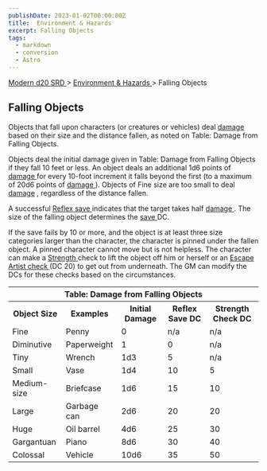 ```yaml
---
publishDate: 2023-01-02T00:00:00Z
title:  Environment & Hazards 
excerpt: Falling Objects
tags:
  - markdown
  - conversion
  - Astro
---
```


[ Modern d20 SRD ](/#modernD20) > [ Environment & Hazards ](modern-d20-srd-environment-hazards-index) > Falling Objects

##  Falling Objects

Objects that fall upon characters (or creatures or vehicles) deal [ damage](modern-d20-srd-combat-damage) based on their size and the distance fallen,
as noted on Table: Damage from Falling Objects.

Objects deal the initial damage given in Table: Damage from Falling Objects if
they fall 10 feet or less. An object deals an additional 1d6 points of [damage ](modern-d20-srd-combat-damage) for every 10-foot increment it falls
beyond the first (to a maximum of 20d6 points of [ damage ](modern-d20-srd-combat-damage) ). Objects of Fine size are too small to deal [ damage](modern-d20-srd-combat-damage) , regardless of the distance fallen.

A successful [ Reflex save ](modern-d20-srd-basics-saving-throws) indicates
that the target takes half [ damage ](modern-d20-srd-combat-damage) . The size
of the falling object determines the [ save ](modern-d20-srd-basics-saving-throws) DC.

If the save fails by 10 or more, and the object is at least three size
categories larger than the character, the character is pinned under the fallen
object. A pinned character cannot move but is not helpless. The character can
make a [ Strength ](modern-d20-srd-basics-ability-scores) check to lift the
object off him or herself or an [ Escape Artist ](modern-d20-srd-skills-escape-artist) [ check ](modern-d20-srd-skills-skill-basics-php#skill-check-index) (DC 20) to get out from underneath. The GM can modify the DCs for these
checks based on the circumstances.


<table> <tr> <th colspan="5"> Table: Damage from Falling Objects </th> </tr> <tr> <th> Object Size </th> <th> Examples </th> <th> Initial Damage </th> <th> Reflex Save DC </th> <th> Strength Check DC </th> </tr> <tr> <td> Fine </td> <td> Penny </td> <td> 0 </td> <td> n/a </td> <td> n/a </td> </tr> <tr class="shaded"> <td> Diminutive </td> <td> Paperweight </td> <td> 1 </td> <td> 0 </td> <td> n/a </td> </tr> <tr> <td> Tiny </td> <td> Wrench </td> <td> 1d3 </td> <td> 5 </td> <td> n/a </td> </tr> <tr class="shaded"> <td> Small </td> <td> Vase </td> <td> 1d4 </td> <td> 10 </td> <td> 5 </td> </tr> <tr> <td> Medium-size </td> <td> Briefcase </td> <td> 1d6 </td> <td> 15 </td> <td> 10 </td> </tr> <tr class="shaded"> <td> Large </td> <td> Garbage can </td> <td> 2d6 </td> <td> 20 </td> <td> 20 </td> </tr> <tr> <td> Huge </td> <td> Oil barrel </td> <td> 4d6 </td> <td> 25 </td> <td> 30 </td> </tr> <tr class="shaded"> <td> Gargantuan </td> <td> Piano </td> <td> 8d6 </td> <td> 30 </td> <td> 40 </td> </tr> <tr> <td> Colossal </td> <td> Vehicle </td> <td> 10d6 </td> <td> 35 </td> <td> 50 </td> </tr> </table>



